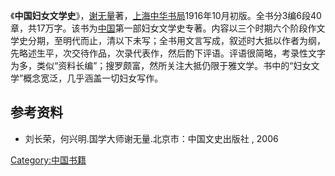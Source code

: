 《'''中国妇女文学史'''》，[[谢无量|谢无量]]著，[[上海|上海]][[中华书局|中华书局]]1916年10月初版。全书分3编6段40章，共17万字。该书为[[中国|中国]]第一部妇女文学史专著。内容以三个时期六个阶段作文学史分期，至明代而止，清以下未写；全书用文言写成，叙述时大抵以作者为纲，先略述生平，次交待作品，次录代表作，然后酌下评语。评语很简略，考录性文字为多，类似“资料长编”；搜罗颇富，然所关注大抵仍限于雅文学。书中的“妇女文学”概念宽泛，几乎涵盖一切妇女写作。

==参考资料==
*刘长荣，何兴明.国学大师谢无量.北京市：中国文史出版社 , 2006

[[Category:中国书籍|Category:中国书籍]]